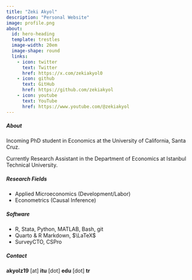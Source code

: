 ```yaml
---
title: "Zeki Akyol"
description: "Personal Website"
image: profile.png
about:
  id: hero-heading
  template: trestles
  image-width: 20em
  image-shape: round
  links:
    - icon: twitter
      text: Twitter
      href: https://x.com/zekiakyol0
    - icon: github
      text: GitHub
      href: https://github.com/zekiakyol
    - icon: youtube
      text: YouTube
      href: https://www.youtube.com/@zekiakyol
---
```


:::{#hero-heading}
##### **About**

Incoming PhD student in Economics at the University of California, Santa Cruz.

Currently Research Assistant in the Department of Economics at Istanbul Technical University.

##### **Research Fields**

- Applied Microeconomics (Development/Labor)
- Econometrics (Causal Inference)

##### **Software**

- R, Stata, Python, MATLAB, Bash, git
- Quarto & R Markdown, $\LaTeX$
- SurveyCTO, CSPro

##### **Contact**

**akyolz19** [at] **itu** [dot] **edu** [dot] **tr**
:::
